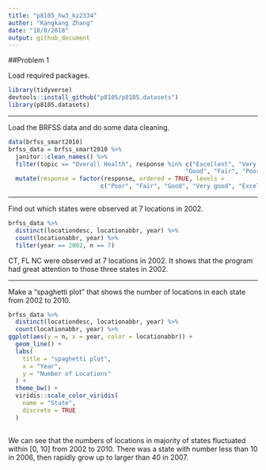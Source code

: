 ```yaml
---
title: "p8105_hw3_kz2334"
author: "Kangkang Zhang"
date: "10/8/2018"
output: github_document
---
```


##Problem 1 


Load required packages.
```r
library(tidyverse)
devtools::install_github("p8105/p8105.datasets")
library(p8105.datasets)
```

---

Load the BRFSS data and do some data cleaning.
```r
data(brfss_smart2010)
brfss_data = brfss_smart2010 %>% 
  janitor::clean_names() %>% 
  filter(topic == "Overall Health", response %in% c("Excellent", "Very good", 
                                                  "Good", "Fair", "Poor")) %>% 
  mutate(response = factor(response, ordered = TRUE, levels = 
                          c("Poor", "Fair", "Good", "Very good", "Excellent")))
```

---

Find out which states were observed at 7 locations in 2002.
```r
brfss_data %>% 
  distinct(locationdesc, locationabbr, year) %>% 
  count(locationabbr, year) %>% 
  filter(year == 2002, n == 7)
```

CT, FL NC were observed at 7 locations in 2002. It shows that the program had great attention to those three states in 2002.

---
Make a “spaghetti plot” that shows the number of locations in each state from 2002 to 2010.
```r
brfss_data %>% 
  distinct(locationdesc, locationabbr, year) %>% 
  count(locationabbr, year) %>% 
ggplot(aes(y = n, x = year, color = locationabbr)) + 
  geom_line() + 
  labs(
    title = "spaghetti plot",
    x = "Year",
    y = "Number of Locations"
  ) +
  theme_bw() + 
  viridis::scale_color_viridis(
    name = "State", 
    discrete = TRUE
  ) 
  
```

We can see that the numbers of locations in majority of states fluctuated within [0, 10] from 2002 to 2010. There was a state with number less than 10 in 2006, then rapidly grow up to larger than 40 in 2007. 
